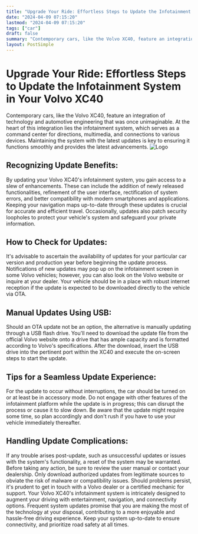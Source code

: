 ```yaml
---
title: "Upgrade Your Ride: Effortless Steps to Update the Infotainment System in Your Volvo XC40"
date: "2024-04-09 07:15:20"
lastmod: "2024-04-09 07:15:20"
tags: ["car"]
draft: false
summary: "Contemporary cars, like the Volvo XC40, feature an integration of technology and automotive engineering that was once unimaginable. At the heart of this integration lies the infotainment system, which serves as a command center for directions, multimedia, and connections to various devices. Maintaining the system with the latest updates is key to ensuring it functions smoothly and provides the latest advancements."
layout: PostSimple
---
```

# Upgrade Your Ride: Effortless Steps to Update the Infotainment System in Your Volvo XC40
Contemporary cars, like the Volvo XC40, feature an integration of technology and automotive engineering that was once unimaginable. At the heart of this integration lies the infotainment system, which serves as a command center for directions, multimedia, and connections to various devices. Maintaining the system with the latest updates is key to ensuring it functions smoothly and provides the latest advancements.
<img alt="Logo" src="https://cdn.seniorsselection.com/src_image/1202692a204b3d2eb2af65a6e6859992.webp"/>
## Recognizing Update Benefits:
By updating your Volvo XC40's infotainment system, you gain access to a slew of enhancements. These can include the addition of newly released functionalities, refinement of the user interface, rectification of system errors, and better compatibility with modern smartphones and applications. Keeping your navigation maps up-to-date through these updates is crucial for accurate and efficient travel. Occasionally, updates also patch security loopholes to protect your vehicle's system and safeguard your private information.
## How to Check for Updates:
It's advisable to ascertain the availability of updates for your particular car version and production year before beginning the update process. Notifications of new updates may pop up on the infotainment screen in some Volvo vehicles; however, you can also look on the Volvo website or inquire at your dealer. Your vehicle should be in a place with robust internet reception if the update is expected to be downloaded directly to the vehicle via OTA.
## Manual Updates Using USB:
Should an OTA update not be an option, the alternative is manually updating through a USB flash drive. You'll need to download the update file from the official Volvo website onto a drive that has ample capacity and is formatted according to Volvo's specifications. After the download, insert the USB drive into the pertinent port within the XC40 and execute the on-screen steps to start the update.
## Tips for a Seamless Update Experience:
For the update to occur without interruptions, the car should be turned on or at least be in accessory mode. Do not engage with other features of the infotainment platform while the update is in progress; this can disrupt the process or cause it to slow down. Be aware that the update might require some time, so plan accordingly and don't rush if you have to use your vehicle immediately thereafter.
## Handling Update Complications:
If any trouble arises post-update, such as unsuccessful updates or issues with the system's functionality, a reset of the system may be warranted. Before taking any action, be sure to review the user manual or contact your dealership. Only download authorized updates from legitimate sources to obviate the risk of malware or compatibility issues. Should problems persist, it's prudent to get in touch with a Volvo dealer or a certified mechanic for support.
Your Volvo XC40's infotainment system is intricately designed to augment your driving with entertainment, navigation, and connectivity options. Frequent system updates promise that you are making the most of the technology at your disposal, contributing to a more enjoyable and hassle-free driving experience. Keep your system up-to-date to ensure connectivity, and prioritize road safety at all times.
        